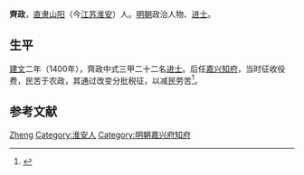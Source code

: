 {{Otheruses|other=名为齐政的其他人物|齐政}}

'''齊政'''，[[直隶|直隶]][[山阳|山阳]]（今[[江苏|江苏]][[淮安|淮安]]）人。[[明朝|明朝]]政治人物、[[进士|进士]]。

== 生平 ==
[[建文|建文]]二年（1400年），齊政中式三甲二十二名[[进士|进士]]。后任[[嘉兴|嘉兴]][[知府|知府]]，当时征收役费，民苦于农政，其通过改变分批税征，以减民劳苦<ref>{{cite book | language = zh-hans | author = 潘荣胜 | coauthors =  | title = 《明清进士录》 | url =  | date = 2006年 | location =  | publisher = [[中华书局|中华书局]] | id =  | isbn = 9787101043501 | pages = 16页 }}</ref>。

== 参考文献 ==
{{reflist}}

{{建文二年庚辰科殿試金榜}}

{{Authority control}}

{{DEFAULTSORT:Qi齊}}
[[Category:齊姓|Zheng]]
[[Category:淮安人|Category:淮安人]]
[[Category:明朝嘉兴府知府|Category:明朝嘉兴府知府]]


{{明朝人物小作品}}